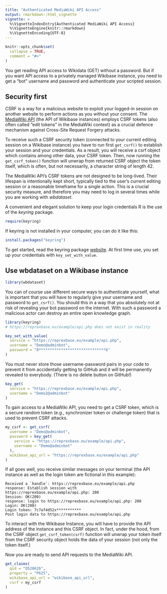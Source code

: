 ```yaml
---
title: "Authenticated MediaWiki API Access"
output: rmarkdown::html_vignette
vignette: >
  %\VignetteIndexEntry{Authenticated MediaWiki API Access}
  %\VignetteEngine{knitr::rmarkdown}
  %\VignetteEncoding{UTF-8}
---
```


```r
knitr::opts_chunk$set(
  collapse = TRUE,
  comment = "#>"
)
```

You get reading API access to Wikidata (GET) without a password. But if you want API access to a privately managed Wikibase instance, you need to get a "bot" username and password and authenticate your scripted session.

## Security first

CSRF is a way for a malicious website to exploit your logged-in session on another website to perform actions as you without your consent. The [MediaWiki API](https://www.mediawiki.org/wiki/API:Main_page) (the API of Wikibase instances) employs CSRF tokens (also often called "edit tokens" in the MediaWiki context) as a crucial defence mechanism against Cross-Site Request Forgery attacks.

To receive such a CSRF security token (connected to your current editing session on a Wikibase instance) you have to run first `get_csrf()` to establish your session and your credentials. As a result, you will receive a csrf object which contains among other data, your CSRF token. Then, now running the `get_csrf_token()` function will unwrap from returned CSRF object the token itself, which is often, but not necessarily, a character string of length 42.

The MediaWiki API's CSRF tokens are not designed to be long-lived. Their lifespan is intentionally kept short, typically tied to the user's current editing session or a reasonable timeframe for a single action. This is a crucial security measure, and therefore you may need to log in several times while you are working with *wbdataset*.

A convenient and elegant solution to keep your login credentials R is the use of the *keyring* package. 

```r
require(keyring)
```

If keyring is not installed in your computer, you can do it like this: 

```r
install.packages("keyring")
```

To get started, read the keyring package [website](https://keyring.r-lib.org/).
At first time use, you set up your credentials with `key_set_with_value`.

## Use wbdataset on a Wikibase instance

```r
library(wbdataset)
```

You can of course use different secure ways to authenticate yourself, what is important that you will have to regularly give your username and password to `get_csrf()`. You should this in a way that you absolutely not at risk of revealing your bot password on the internet. With such a password a malicious actor can destroy an entire open knowledge graph.

```r
library(keyring)
# https://reprexbase.eu/example/api.php does not exist in reality

key_set_with_value(
  service = "https://reprexbase.eu/example/api.php",
  username = "Demo@adminbot",
  password = "8******************************b"
)
```

You must never store those username-password pairs in your code to prevent it from accidentally getting to GitHub and it will be permanently revealed to everybody.  (There is no delete button on GitHub!)

```r
key_get(
  service = "https://reprexbase.eu/example/api.php",
  username = "Demo2@adminbot"
)
```



To gain access to a MediaWiki API, you need to get a CSRF token, which is a secure random token (e.g., synchronizer token or challenge token) that is used to prevent CSRF attacks.


```r
my_csrf <- get_csrf(
  username = "Demo@adminbot",
  password = key_get(
    service = "https://reprexbase.eu/example/api.php",
    username = "Demo@adminbot"
  ),
  wikibase_api_url = "https://reprexbase.eu/example/api.php"
)
```

If all goes well, you receive similar messages on your terminal (the API instance as well as the login token are fictional in this example):

```
Received a `handle`: https://reprexbase.eu/example/api.php
response: Establish session with https://reprexbase.eu/example/api.php: 200
Session: OK(200)
response: login to https://reprexbase.eu/example/api.php: 200
Login: OK(200)
Login token: 7c7af4d52x***********
Post login data to https://reprexbase.eu/example/api.php
```

To interact with the Wikibase Instance, you will have to provide the API address of the instance and this CSRF object. In fact, under the hood, from the CSRF object `get_csrf_token(csrf)` function will unwrap your token itself from the CSRF security object holds the data of your session (not only the token itself.)

Now you are ready to send API requests to the MediaWiki API.

```r
get_claims(
  qid = "Q528626",
  property = "P625",
  wikibase_api_url = "wikibase_api_url",
  csrf = my_csrf
)
```

